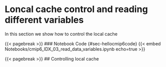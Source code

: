 # Loncal cache control and reading different variables

In this section we show how to control the local cache




{{< pagebreak >}}
### Notebook Code {#sec-hellocmip6code}
{{< embed Notebooks/cmip6_IDX_03_read_data_variables.ipynb echo=true >}}



{{< pagebreak >}}
## Controlling local cache



